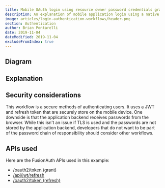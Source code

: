 ```yaml
---
title: Mobile OAuth login using resource owner password credentials grant with JWTs and refresh tokens
description: An explanation of mobile application login using a native login form that submits to the application backend ( with JWTs and refresh tokens) which calls FusionAuth's OAuth Resource Owner's Password Grant
image: articles/login-authentication-workflows/header.png
section: Authentication
author: Brian Pontarelli
date: 2019-11-04
dateModified: 2019-11-04
excludeFromIndex: true
---
```


<NativeIntro/>

## Diagram

<Legend/>

<Diagram/>

## Explanation

<OrderedList>
  <OpenApp/>
  <CallBackendLoginAPI/>
  <ShoppingCartRefreshJWTLoad/>
  <ShoppingCartRefreshJWTRefresh/>
  <ShoppingCartRefreshJWTRelogin/>
  <StolenRefreshToken/>
  <StolenJWT/>
</OrderedList>

## Security considerations

This workflow is a secure methods of authenticating users. It uses a JWT and refresh token that are securely store on the mobile device. One downside is that the application backend receives passwords from the browser. While this isn't an issue if TLS is used and the passwords are not stored by the application backend, developers that do not want to be part of the password chain of responsibility should consider other workflows.

## APIs used

Here are the FusionAuth APIs used in this example:

* [/oauth2/token (grant)](/docs/v1/tech/oauth/endpoints#resource-owner-password-credentials-grant-request)
* [/api/jwt/refresh](/docs/v1/tech/apis/jwt#refresh-a-jwt)
* [/oauth2/token (refresh)](/docs/v1/tech/oauth/endpoints#refresh-token-grant-request)

